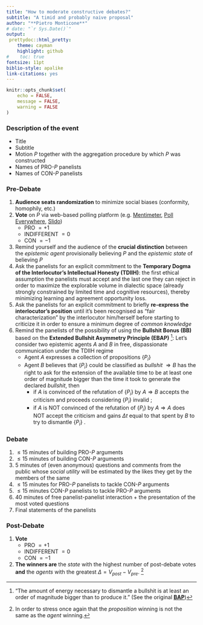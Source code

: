 ```yaml
---
title: "How to moderate constructive debates?"
subtitle: "A timid and probably naive proposal"
author: "**Pietro Monticone**"
# date: "`r Sys.Date()`"
output:
 prettydoc::html_pretty:
    theme: cayman
    highlight: github
#    toc: true
fontsize: 11pt
biblio-style: apalike
link-citations: yes
---
```


```r
knitr::opts_chunk$set(
	echo = FALSE,
	message = FALSE,
	warning = FALSE
)
```


### **Description of the event**

* Title
* Subtitle
* Motion $P$ together with the aggregation procedure by which $P$ was constructed
* Names of PRO-$P$ panelists 
* Names of CON-$P$ panelists

### **Pre-Debate**

1. **Audience seats randomization** to minimize social biases (conformity, homophily, etc.)
2. **Vote**  on $P$ via web-based polling platform (e.g. [Mentimeter](https://www.mentimeter.com), [Poll Everywhere](https://www.polleverywhere.com), [Slido](https://www.sli.do))
    * PRO $=+1$
    * INDIFFERENT $=0$
    * CON $=-1$
3. Remind yourself and the audience of the **crucial distinction** between the *epistemic agent* provisionally believing $P$ and the *epistemic state* of believing $P$
4. Ask the panelists for an explicit commitment to the **Temporary Dogma of the Interlocutor's Intellectual Honesty (TDIIH)**: the first ethical assumption the panelists must accept and the last one they can reject in order to maximize the explorable volume in dialectic space (already strongly constrained by limited time and cognitive resources), thereby minimizing learning and agreement opportunity loss.
5. Ask the panelists for an explicit commitment to briefly **re-express the interlocutor's position** until it's been recognised as "fair characterization" by the interlocutor him/herself before starting to criticize it in order to ensure a minimum degree of *common knowledge*
6. Remind the panelists of the possibility of using the **Bullshit Bonus (BB)** based on the **Extended Bullshit Asymmetry Principle (EBAP)** ^["The amount of energy necessary to dismantle a bullshit is at least an order of magnitude bigger than to produce it." (See the original [**BAP**](https://twitter.com/ziobrando/status/289635060758507521?ref_src=twsrc%5Etfw%7Ctwcamp%5Etweetembed%7Ctwterm%5E289635060758507521&ref_url=http%3A%2F%2Fordrespontane.blogspot.com%2F2014%2F07%2Fbrandolinis-law.html))]: Let's consider two epistemic agents $A$ and $B$ in free, dispassionate communication under the TDIIH regime
   * Agent $A$ expresses a collection of propositions $\{ P_i \}$
   * Agent $B$ believes that $\{ P_i \}$ could be classified as *bullshit* $\Rightarrow B$ has the right to ask for the extension of the available time to be at least one order of magnitude bigger than the time it took to generate the declared *bullshit*, then 
     * if $A$ is convinced of the refutation of $\{ P_i \}$ by $A \Rightarrow B$ accepts the criticism and proceeds considering $\{ P_i \}$ invalid ;
     * if $A$ is NOT convinced of the refutation of $\{ P_i \}$ by $A \Rightarrow A$ does NOT accept the criticism and gains $\Delta t$ equal to that spent by $B$ to try to dismantle $\{ P_i \}$ .

### **Debate** 

1. $\leq 15$ minutes of building PRO-$P$ arguments
2. $\leq 15$ minutes of building CON-$P$ arguments
3. $5$ minutes of (even anonymous) questions and comments from the public whose *social utility* will be estimated by the likes they get by the members of the same
4. $\leq 15$ minutes for PRO-$P$ panelists to tackle CON-$P$ arguments
5. $\leq 15$ minutes CON-$P$ panelists to tackle PRO-$P$ arguments
6. $40$ minutes of free panelist-panelist interaction + the presentation of the most voted questions
7. Final statements of the panelists

### **Post-Debate**
1. **Vote**
    * PRO $=+1$
    * INDIFFERENT $=0$
    * CON $=-1$

2. **The winners are** the *state* with the highest number of post-debate votes **and** the *agents* with the greatest $\Delta = V_{post}-V_{pre}$. ^[In order to stress once again that the *proposition* winning is not the same as the *agent* winning.]
